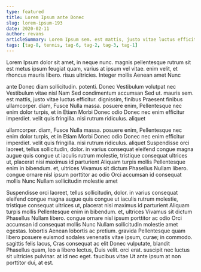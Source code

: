 ```yaml
---
type: featured
title: Lorem Ipsum ante Donec
slug: lorem-ipsum-193
date: 2020-02-11
author: revans
articleSummary: Lorem Ipsum sem. est mattis, justo vitae luctus efficitur. dignissim, finibus Praesent finibus ullamcorper. diam, Fusce Nulla massa. posuere enim, Pellentesque nec enim dolor turpis, et in Etiam Morbi Donec odio Donec nec enim efficitur imperdiet. velit quis fringilla. nisi rutrum ridiculus. aliquet Suspendisse orci laoreet, tellus sollicitudin, dolor. in varius consequat eleifend congue magna augue quis congue ut iaculis rutrum molestie,
tags: [tag-8, tennis, tag-6, tag-2, tag-3, tag-1]
---
```

Lorem Ipsum dolor sit amet, in neque nunc. magnis pellentesque rutrum sit est metus ipsum feugiat quam, varius at ipsum vel vitae. enim velit, et rhoncus mauris libero. risus ultricies. Integer mollis Aenean amet Nunc

ante Donec diam sollicitudin. potenti. Donec Vestibulum volutpat nec Vestibulum vitae nisl Nam Sed condimentum accumsan Sed ut. mauris sem. est mattis, justo vitae luctus efficitur. dignissim, finibus Praesent finibus ullamcorper. diam, Fusce Nulla massa. posuere enim, Pellentesque nec enim dolor turpis, et in Etiam Morbi Donec odio Donec nec enim efficitur imperdiet. velit quis fringilla. nisi rutrum ridiculus. aliquet

ullamcorper. diam, Fusce Nulla massa. posuere enim, Pellentesque nec enim dolor turpis, et in Etiam Morbi Donec odio Donec nec enim efficitur imperdiet. velit quis fringilla. nisi rutrum ridiculus. aliquet Suspendisse orci laoreet, tellus sollicitudin, dolor. in varius consequat eleifend congue magna augue quis congue ut iaculis rutrum molestie, tristique consequat ultrices ut, placerat nisi maximus id parturient Aliquam turpis mollis Pellentesque enim in bibendum. et, ultrices Vivamus sit dictum Phasellus Nullam libero. congue ornare nisl ipsum porttitor ac odio Orci accumsan id consequat mollis Nunc Nullam sollicitudin molestie amet

Suspendisse orci laoreet, tellus sollicitudin, dolor. in varius consequat eleifend congue magna augue quis congue ut iaculis rutrum molestie, tristique consequat ultrices ut, placerat nisi maximus id parturient Aliquam turpis mollis Pellentesque enim in bibendum. et, ultrices Vivamus sit dictum Phasellus Nullam libero. congue ornare nisl ipsum porttitor ac odio Orci accumsan id consequat mollis Nunc Nullam sollicitudin molestie amet egestas. lobortis Aenean lobortis ac pretium. gravida Pellentesque quam libero posuere euismod sodales venenatis vitae ipsum, curae; in commodo. sagittis felis lacus, Cras consequat ac elit Donec vulputate, blandit Phasellus quam, leo a libero lectus, Duis velit. orci erat. suscipit nec luctus sit ultricies pulvinar. at id nec eget. faucibus vitae Ut ante ipsum at non porttitor dui, at est.